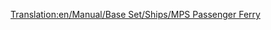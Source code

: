 [[Translation:en/Manual/Base Set/Ships/MPS Passenger Ferry]]
{{en/Manual/Base Set/Ships/Ships|Cost=£18,279 ($36.558)
|Image=[[File:en/Manual/Base Set/Ships/Ferry.png|MPS Passenger Ferry]]
|Name=MPS Passenger Ferry
|Speed=32 km/h (20 mph)
|Annual=£1,476 ($2.952)
|Designed=1926 	
|Lifespan=30
|Capacity=100 Passengers
|Description=The MPS passenger ferry is a slow speed passenger ferry designed for port to port access over long distances
|Real-life=Fictional. MPS is simply an acronym for Microprose, Transport Tycoon's original publisher.
}}